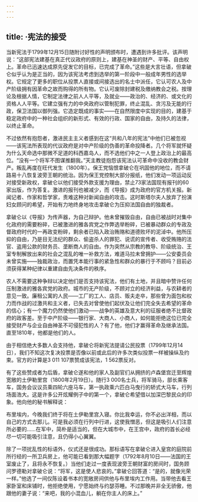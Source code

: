 ```yaml
---
---
---
```

title: ·宪法的接受
---




当新宪法于1799年12月15日随附讨好性的声明颁布时，遭遇到许多批评。该声明说：“这部宪法建基在真正代议政府的原则上，建基在神圣的财产、平等、自由权上。革命已迅速达成原先促发它的目标，已完成了革命。”这些是大言壮语，但拿破仑似乎认为是正当的，因为该宪法考虑到选举的第一阶段中一般成年男性的选举权。它规定了更多的职位从投票人直接或间接选出的名士中派任，它认可农人及中产阶级拥有因革命之故而购得的所有物。它认可废除封建税及缴纳教会之税。按理论及根据人情，它制定法律之前人人平等，及就业——政治的、经济的、或文化的资格人人平等。它建立强有力的中央政府以管制犯罪，终止混乱、贪污及无能的行政，保卫法国以御列强。它造定既成的事实——在自然限度中实现的目的，建基于稳定政府中的一种社会组织的新形式、有效的行政、国家的自由，及持久的法律，以终止革命。

不过依然有抱怨者，激进民主主义者感到在这“共和八年的宪法”中他们已被忽视——该宪法所表现的代议政府是对中产阶级的伪善的革命投降者。几个将军就怀疑为什么天命选中那微不足道的科西嘉岛人，而不选他们中之一人登上政治上的最高位。“没有一个将军不图谋推翻我。”天主教徒抱怨该宪法认可革命中没收的教会财产。叛乱再度在旺代发生（1800年）。保王党恼恨拿破仑在巩固他的地位，而不请路易十八恢复波旁王朝的统治。因为保王党控制大部分报纸，他们发动一项运动反对接受新政权，拿破仑以他们接受外款支援为理由，禁止73家法国现有报刊的60家出版，作为答复。激进的报刊也被减少，而《导报》成为政府的官方机关报。新闻记者、作家和哲学家，责难这种对新闻自由的攻击。这时斯塔尔夫人放弃了扮演妇女顾问的希望，开始有力地终身地攻击拿破仑为压抑法国自由的独裁者。

拿破仑以《导报》为传声器，为自己辩护。他未曾摧毁自由，自由已被战时对集中化政府的需要粉碎，已被激进的雅各宾党之作弊选举粉碎，已被暴动群众的专政及督政府时代的一再政变粉碎，剩余者已陷入政治贿赂和道德败坏的泥淖中。他所压抑的自由，乃是目无法纪的群众、偷盗杀人的罪犯、说谎的宣传者、收受贿赂的法官、盗用公款的财务员、垄断商人的自由。作为突然从宗教的教导、阶级统治、王室专制解放出来的社会之混乱的唯一补救方法，难道马拉未曾拥护——公安委员会未曾实施——独裁政治，而置凭本能行事的紧急性和群众的暴行于不顾吗？目前必须获得某种纪律以重建自由先决条件的秩序。

农人不需要这种争辩以决定他们是否支持该宪法，他们有土地，并且暗中赞许任何压制激进的雅各宾党的政府。城市的无产阶级，不顾对立的经济利益，与农耕者的意见一致。廉租公寓的人民——工厂的工人、店员、贩夫走卒，那些曾为面包和权力而作战的过激共和主义者，已失去对曾使他们起伏及让他们完全失去希望的革命的信心；有一个魔力仍然使他们激动——战争的英雄及意大利的征服者绝不比督政府的政客差。至于中产阶级——银行家、大商人、小商人，如何能拒绝这位已完全接受财产与企业自由神圣不可侵犯性的人？有了他，他们才赢得革命及继承法国。直至1810年，他都是他们的人。

由于相信绝大多数人会支持他，拿破仑将新宪法提请公民投票（1799年12月14日），我们不知这次复决投票是否像以前或此后的许多次类似投票一样被操纵及约束。官方的计算是3 011 107票赞成该宪法，1 562票反对。

有了这些赞成者为后盾，拿破仑遂和他的家人及副官们从拥挤的卢森堡宫迁至辉煌宽敞的土伊勒里宫（1800年2月19日）。随行3 000名士兵，将军骑马，部长乘客车，国务会议议员乘四轮六座马车，第一执政乘六匹白马曳行的轿式大马车，行列场面浩大。这是许多公开炫耀例子中的第一个，拿破仑希望借以加深巴黎民众的印象。他向他的秘书解释说：

布里埃内，今晚我们终于将在土伊勒里宫入寝。你比我幸运，你不必出洋相，而以自己的方式去那儿。可是我必须在行列中行进，这使我憎恶，但这是吸引人们注意所必要的……在军中，简朴是适当的，但在大城市中，在王宫中，政府的首长必经尽一切可能吸引注意，且仍得小心翼翼。



除了一项扰乱性的标语外，仪式还是很成功。那标语写在拿破仑进入皇宫的庭院前所行经的一所卫兵房上，他可能已看到那大幅题字（1792年8月10日——法国的王室废止了，且将永不恢复。）当他们走过一度表现波旁王朝财富的房间时，国务顾问罗德勒对拿破仑说：“将军，这是使人悲哀的。”拿破仑回答道：“是的，就像光荣一样。”他选了一间仅陈设着书本的宽敞房间供他与布里埃内工作用。当带他去看王家卧室和床铺时，他拒绝使用，宁愿始终与约瑟芬睡。不过那晚并非全无骄傲，他跟他的妻子说：“来吧，我的小混血儿，躺在你主人的床上。”